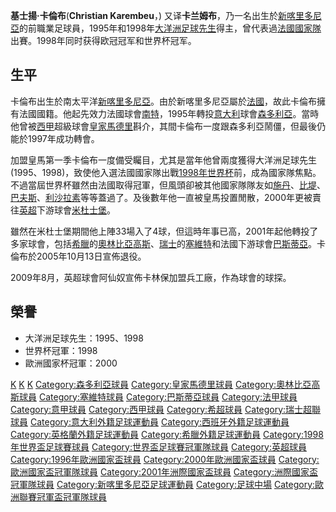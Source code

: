 {{noteTA
|1=zh:卡倫布;zh-hans:卡伦布;zh-hk:卡林保;zh-tw:卡倫布;
|2=zh:基士揚;zh-cn:克里斯蒂安; zh-tw:克里斯汀; zh-hk:基斯頓;;
}}
{{Football player infobox
| playername = 基士揚·-{zh:卡倫布;zh-hans:卡伦布;zh-hk:卡林保;zh-tw:卡倫布;}-
| fullname = Christian Lali Karembeu
| nickname = ''le cheval fou'' (''瘋馬'')
| image =Christian Karembeu - 2014.jpg
| dateofbirth = {{birth date and age|1970|12|03}}
| cityofbirth = {{tsl|en|Lifou|里霍}}
| countryofbirth = [[新喀里多尼亞|新喀里多尼亞]]
| height = 1,77 米
| currentclub  = 已退役
| clubnumber = 
| position = [[中場|中場]]
| youthyears = 
| youthclubs = 
| years = 1990-95<br/>1995-97<br/>1997-00<br/>2000-01<br/>2001-04<br/>2004-05<br/>2005
| clubs = [[南特足球俱樂部|南特]]<br/>[[森多利亞|森多利亞]]<br/>[[皇家馬德里|皇家馬德里]]<br/>[[米杜士堡|米杜士堡]]<br/>[[奥林匹亚克斯|奧林比亞高斯]]<br/>[[塞爾維特足球俱樂部|塞維特]]<br/>[[巴斯蒂亞體育會|巴斯蒂亞]]
| caps(goals) = 130 (5)<br/>62 (6)<br/>51 (1)<br/>33 (4)<br/>68 (3)<br/>12 (0)<br/>7 (0)
| nationalyears = 1992-02
| nationalteam = [[法國國家足球隊|法國]]
| nationalcaps(goals) = 53 (1)
| pcupdate = 10 May 2007
| ntupdate = 10 May 2007
}}
'''基士揚·卡倫布'''('''Christian Karembeu'''，{{bd|1970年|12月3日|catIdx=K}}) 又译'''卡兰姆布'''，乃一名出生於[[新喀里多尼亞|新喀里多尼亞]]的前職業足球員，1995年和1998年[[大洋洲足球先生|大洋洲足球先生]]得主，曾代表過[[法國國家足球隊|法國國家隊]]出賽。1998年同时获得欧冠冠军和世界杯冠军。

== 生平 ==
卡倫布出生於南太平洋[[新喀里多尼亞|新喀里多尼亞]]。由於新喀里多尼亞屬於[[法國|法國]]，故此卡倫布擁有法國國籍。他起先效力法國球會[[南特足球俱樂部|南特]]，1995年轉投[[意大利|意大利]]球會[[森多利亞|森多利亞]]。當時他曾被[[西甲|西甲]]超級球會[[皇家馬德里|皇家馬德里]]斟介，其間卡倫布一度跟森多利亞鬧僵，但最後仍能於1997年成功轉會。

加盟皇馬第一季卡倫布一度備受矚目，尤其是當年他曾兩度獲得大洋洲足球先生(1995、1998)，致使他入選法國國家隊出戰[[1998年世界杯|1998年世界杯]]前，成為國家隊焦點。不過當屆世界杯雖然由法國取得冠軍，但風頭卻被其他國家隊隊友如[[施丹|施丹]]、[[比堤|比堤]]、[[法比安·巴特茲|巴夫斯]]、[[比森特·利扎拉祖|利沙拉素]]等等蓋過了。及後數年他一直被皇馬投置閒散，2000年更被賣往[[英超|英超]]下游球會[[米杜士堡|米杜士堡]]。

雖然在米杜士堡期間他上陣33場入了4球，但這時年事已高，2001年起他轉投了多家球會，包括[[希臘|希臘]]的[[奥林匹亚克斯|奧林比亞高斯]]、[[瑞士|瑞士]]的[[塞爾維特足球俱樂部|塞維特]]和法國下游球會[[巴斯蒂亞體育會|巴斯蒂亞]]。卡倫布於2005年10月13日宣佈退役。

2009年8月，英超球會阿仙奴宣佈卡林保加盟兵工廠，作為球會的球探。

==榮譽==
* 大洋洲足球先生：1995、1998
* 世界杯冠軍：1998
* 歐洲國家杯冠軍：2000

{{1996年歐洲國家盃法國參賽名單}}
{{1998年世界杯足球賽法國參賽名單}}

{{Authority control}}
{{DEFAULTSORT:Karembeu, Christian}}
[[Category:法国男子足球运动员|K]]
[[Category:南特球員|K]]
[[Category:米杜士堡球員|K]]
[[Category:森多利亞球員|Category:森多利亞球員]]
[[Category:皇家馬德里球員|Category:皇家馬德里球員]]
[[Category:奧林比亞高斯球員|Category:奧林比亞高斯球員]]
[[Category:塞維特球員|Category:塞維特球員]]
[[Category:巴斯蒂亞球員|Category:巴斯蒂亞球員]]
[[Category:法甲球員|Category:法甲球員]]
[[Category:意甲球員|Category:意甲球員]]
[[Category:西甲球員|Category:西甲球員]]
[[Category:希超球員|Category:希超球員]]
[[Category:瑞士超聯球員|Category:瑞士超聯球員]]
[[Category:意大利外籍足球運動員|Category:意大利外籍足球運動員]]
[[Category:西班牙外籍足球運動員|Category:西班牙外籍足球運動員]]
[[Category:英格蘭外籍足球運動員|Category:英格蘭外籍足球運動員]]
[[Category:希臘外籍足球運動員|Category:希臘外籍足球運動員]]
[[Category:1998年世界盃足球賽球員|Category:1998年世界盃足球賽球員]]
[[Category:世界盃足球賽冠軍隊球員|Category:世界盃足球賽冠軍隊球員]]
[[Category:英超球員|Category:英超球員]]
[[Category:1996年歐洲國家盃球員|Category:1996年歐洲國家盃球員]]
[[Category:2000年歐洲國家盃球員|Category:2000年歐洲國家盃球員]]
[[Category:歐洲國家盃冠軍隊球員|Category:歐洲國家盃冠軍隊球員]]
[[Category:2001年洲際國家盃球員|Category:2001年洲際國家盃球員]]
[[Category:洲際國家盃冠軍隊球員|Category:洲際國家盃冠軍隊球員]]
[[Category:新喀里多尼亞足球運動員|Category:新喀里多尼亞足球運動員]]
[[Category:足球中場|Category:足球中場]]
[[Category:歐洲聯賽冠軍盃冠軍隊球員|Category:歐洲聯賽冠軍盃冠軍隊球員]]